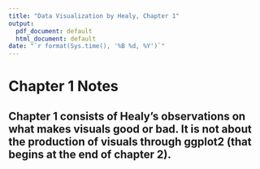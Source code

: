 ```yaml
---
title: "Data Visualization by Healy, Chapter 1"
output:
  pdf_document: default
  html_document: default
date: "`r format(Sys.time(), '%B %d, %Y')`"
---
```


# Chapter 1 Notes

## Chapter 1 consists of Healy's observations on what makes visuals good or bad. It is not about the production of visuals through ggplot2 (that begins at the end of chapter 2).






































